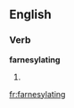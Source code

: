 ==English==

===Verb===
'''farnesylating'''

# {{present participle of|[[farnesylate]]}}

[[fr:farnesylating]]